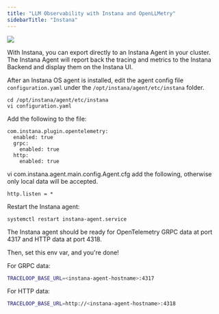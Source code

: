 ```yaml
---
title: "LLM Observability with Instana and OpenLLMetry"
sidebarTitle: "Instana"
---
```


<Frame>
  <img src="/img/integrations/instana.png" />
</Frame>

With Instana, you can export directly to an Instana Agent in your cluster.
The Instana Agent will report back the tracing and metrics to the Instana Backend and display them on the Instana UI.

After an Instana OS agent is installed, edit the agent config file `configuration.yaml` under the `/opt/instana/agent/etc/instana` folder.

```
cd /opt/instana/agent/etc/instana
vi configuration.yaml
```

Add the following to the file:

```
com.instana.plugin.opentelemetry:
  enabled: true
  grpc:
    enabled: true
  http:
    enabled: true
```

vi com.instana.agent.main.config.Agent.cfg add the following, otherwise only local data will be accepted.
```
http.listen = *
```

Restart the Instana agent:

```
systemctl restart instana-agent.service
```

The Instana agent should be ready for OpenTelemetry GRPC data at port 4317 and HTTP data at port 4318.

Then, set this env var, and you're done!

For GRPC data:
```bash
TRACELOOP_BASE_URL=<instana-agent-hostname>:4317
```

For HTTP data:
```bash
TRACELOOP_BASE_URL=http://<instana-agent-hostname>:4318
```

